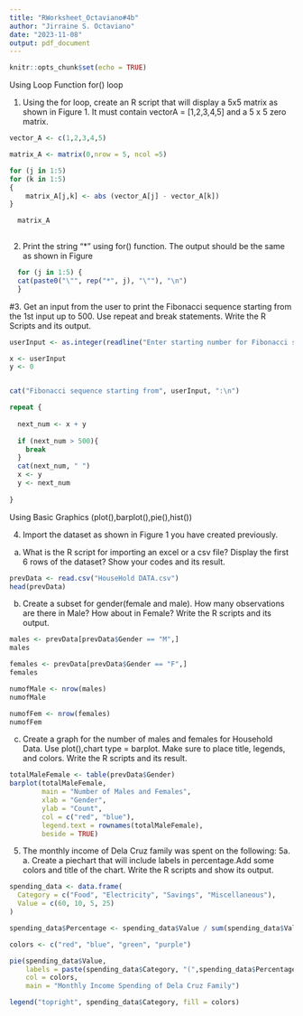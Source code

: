 ```yaml
---
title: "RWorksheet_Octaviano#4b"
author: "Jirraine S. Octaviano"
date: "2023-11-08"
output: pdf_document
---
```

```r
knitr::opts_chunk$set(echo = TRUE)

```
Using Loop Function
for() loop

1. Using the for loop, create an R script that will display a 5x5 matrix as shown in
   Figure 1. It must contain vectorA = [1,2,3,4,5] and a 5 x 5 zero matrix.
```r
vector_A <- c(1,2,3,4,5)

matrix_A <- matrix(0,nrow = 5, ncol =5)

for (j in 1:5)
for (k in 1:5)
{
    matrix_A[j,k] <- abs (vector_A[j] - vector_A[k])
}

  matrix_A
  
```
2. Print the string "*" using for() function. The output should be the same as shown in Figure
```r
  for (j in 1:5) {
  cat(paste0("\"", rep("*", j), "\""), "\n")
  }

```
#3. Get an input from the user to print the Fibonacci sequence starting from the 1st input up to 500. Use repeat and break statements. Write the R Scripts and its output.
```r

userInput <- as.integer(readline("Enter starting number for Fibonacci sequence: "))

x <- userInput
y <- 0


cat("Fibonacci sequence starting from", userInput, ":\n")

repeat {
 
  next_num <- x + y
 
  if (next_num > 500){
    break
  }
  cat(next_num, " ")
  x <- y
  y <- next_num
 
}

```
Using Basic Graphics (plot(),barplot(),pie(),hist())

4. Import the dataset as shown in Figure 1 you have created previously.

a. What is the R script for importing an excel or a csv file? Display the first 6 rows of the dataset?
Show your codes and its result.
```r
prevData <- read.csv("HouseHold DATA.csv")
head(prevData)
```
b. Create a subset for gender(female and male). How many observations are there in Male? How about in Female? Write the R scripts and its output.
```r
males <- prevData[prevData$Gender == "M",]
males

females <- prevData[prevData$Gender == "F",]
females

numofMale <- nrow(males)
numofMale

numofFem <- nrow(females)
numofFem
```
c. Create a graph for the number of males and females for Household Data. Use plot(),chart type = barplot. Make sure to place title, legends, and colors. Write the R scripts and its result.
```r

totalMaleFemale <- table(prevData$Gender)
barplot(totalMaleFemale,
        main = "Number of Males and Females",
        xlab = "Gender",
        ylab = "Count",
        col = c("red", "blue"),
        legend.text = rownames(totalMaleFemale),
        beside = TRUE)
```
5. The monthly income of Dela Cruz family was spent on the following:
5a. a. Create a piechart that will include labels in percentage.Add some colors and title of the chart. Write the R scripts and show its output.

```r

spending_data <- data.frame(
  Category = c("Food", "Electricity", "Savings", "Miscellaneous"),
  Value = c(60, 10, 5, 25)
)

spending_data$Percentage <- spending_data$Value / sum(spending_data$Value) * 100

colors <- c("red", "blue", "green", "purple")

pie(spending_data$Value,
    labels = paste(spending_data$Category, "(",spending_data$Percentage,"%)"),
    col = colors,
    main = "Monthly Income Spending of Dela Cruz Family")

legend("topright", spending_data$Category, fill = colors)


```
